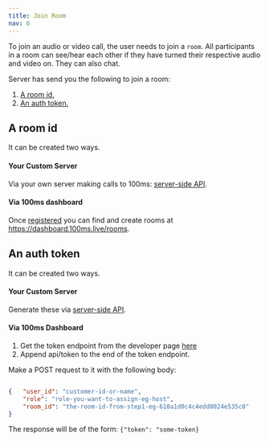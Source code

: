 ```yaml
---
title: Join Room
nav: 6
---
```


To join an audio or video call, the user needs to join a `room`. All participants in a room can see/hear each other if they have turned their respective audio and video on. They can also chat.

Server has send you the following to join a room:
1. [A room id.](#a-room-id)
2. [An auth token.](#an-auth-token)

## A room id

It can be created two ways.

#### Your Custom Server
Via your own server making calls to 100ms: [server-side API](/server-side/v2/basic-features/Room).

#### Via 100ms dashboard

Once [registered](https://dashboard.100ms.live/register) you can find and create rooms at https://dashboard.100ms.live/rooms.
    
## An auth token

It can be created two ways.

#### Your Custom Server
Generate these via [server-side API](/server-side/v2/basic-features/Authentication).

#### Via 100ms Dashboard
1. Get the token endpoint from the developer page [here](https://dashboard.100ms.live/developer)
2. Append api/token to the end of the token endpoint.

Make a POST request to it with the following body:

```json

{   "user_id": "customer-id-or-name",
    "role": "role-you-want-to-assign-eg-host",
    "room_id": "the-room-id-from-step1-eg-610a1d0c4c4edd8024e535c0"
}

```

The response will be of the form:
`{"token": "some-token}`

